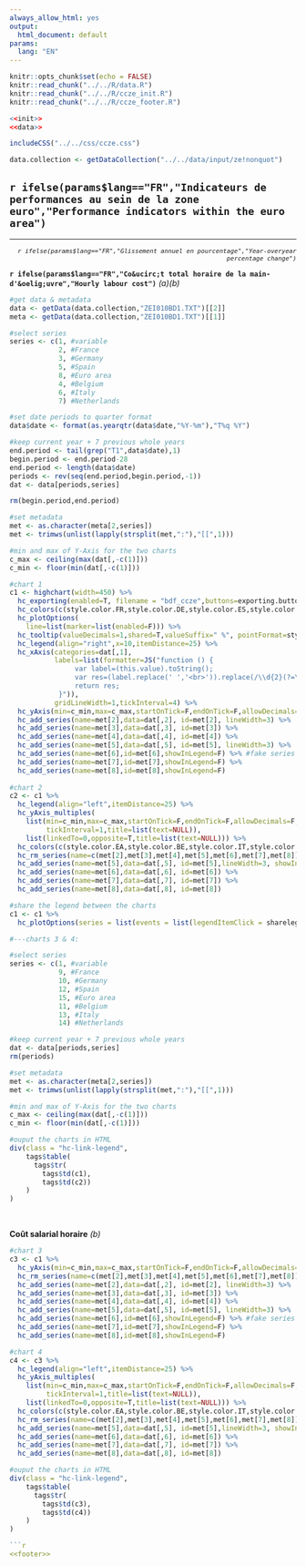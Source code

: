 ```yaml
---
always_allow_html: yes
output:
  html_document: default
params: 
  lang: "EN"
---
```


```r
knitr::opts_chunk$set(echo = FALSE)
knitr::read_chunk("../../R/data.R")
knitr::read_chunk("../../R/ccze_init.R")
knitr::read_chunk("../../R/ccze_footer.R")
```
```r
<<init>>
<<data>>
```
```r
includeCSS("../../css/ccze.css")
```
```r
data.collection <- getDataCollection("../../data/input/ze!nonquot")
```

## `r ifelse(params$lang=="FR","Indicateurs de performances au sein de la zone euro","Performance indicators within the euro area")`

***
<p style="text-align: right; font-size:90%; font-style: italic;">*`r ifelse(params$lang=="FR","Glissement annuel en pourcentage","Year-overyear percentage change")`*</p>
<p class="titlechart title">**`r ifelse(params$lang=="FR","Co&ucirc;t total horaire de la main-d'&oelig;uvre","Hourly labour cost")`** *(a)(b)*</p>

```r

#get data & metadata
data <- getData(data.collection,"ZEI010BD1.TXT")[[2]]
meta <- getData(data.collection,"ZEI010BD1.TXT")[[1]]

#select series
series <- c(1, #variable
            2, #France
            3, #Germany
            5, #Spain
            8, #Euro area
            4, #Belgium
            6, #Italy
            7) #Netherlands 

#set date periods to quarter format
data$date <- format(as.yearqtr(data$date,"%Y-%m"),"T%q %Y")

#keep current year + 7 previous whole years
end.period <- tail(grep("T1",data$date),1)
begin.period <- end.period-28
end.period <- length(data$date)
periods <- rev(seq(end.period,begin.period,-1))
dat <- data[periods,series]

rm(begin.period,end.period)

#set metadata
met <- as.character(meta[2,series])
met <- trimws(unlist(lapply(strsplit(met,":"),"[[",1)))

#min and max of Y-Axis for the two charts
c_max <- ceiling(max(dat[,-c(1)]))
c_min <- floor(min(dat[,-c(1)]))

#chart 1
c1 <- highchart(width=450) %>%
  hc_exporting(enabled=T, filename = "bdf_ccze",buttons=exporting.buttons) %>%
  hc_colors(c(style.color.FR,style.color.DE,style.color.ES,style.color.EA,style.color.BE,style.color.IT,style.color.NL)) %>%
  hc_plotOptions(
    line=list(marker=list(enabled=F))) %>%
  hc_tooltip(valueDecimals=1,shared=T,valueSuffix=" %", pointFormat=style.point.format) %>%
  hc_legend(align="right",x=10,itemDistance=25) %>%
  hc_xAxis(categories=dat[,1],
           labels=list(formatter=JS("function () {
                var label=(this.value).toString();
                var res=(label.replace(' ','<br>')).replace(/\\d{2}(?=\\d{2})/,'');
                return res;
            }")),
           gridLineWidth=1,tickInterval=4) %>%
  hc_yAxis(min=c_min,max=c_max,startOnTick=F,endOnTick=F,allowDecimals=F,minPadding=0,maxPadding=0,tickInterval=1) %>%
  hc_add_series(name=met[2],data=dat[,2], id=met[2], lineWidth=3) %>%
  hc_add_series(name=met[3],data=dat[,3], id=met[3]) %>%
  hc_add_series(name=met[4],data=dat[,4], id=met[4]) %>%
  hc_add_series(name=met[5],data=dat[,5], id=met[5], lineWidth=3) %>%
  hc_add_series(name=met[6],id=met[6],showInLegend=F) %>% #fake series (for sharing legend)
  hc_add_series(name=met[7],id=met[7],showInLegend=F) %>%
  hc_add_series(name=met[8],id=met[8],showInLegend=F)
  
#chart 2
c2 <- c1 %>%
  hc_legend(align="left",itemDistance=25) %>%
  hc_yAxis_multiples(
    list(min=c_min,max=c_max,startOnTick=F,endOnTick=F,allowDecimals=F,minPadding=0,maxPadding=0,
         tickInterval=1,title=list(text=NULL)),
    list(linkedTo=0,opposite=T,title=list(text=NULL))) %>%
  hc_colors(c(style.color.EA,style.color.BE,style.color.IT,style.color.NL)) %>%
  hc_rm_series(name=c(met[2],met[3],met[4],met[5],met[6],met[7],met[8])) %>%
  hc_add_series(name=met[5],data=dat[,5], id=met[5],lineWidth=3, showInLegend=F) %>%
  hc_add_series(name=met[6],data=dat[,6], id=met[6]) %>%
  hc_add_series(name=met[7],data=dat[,7], id=met[7]) %>%
  hc_add_series(name=met[8],data=dat[,8], id=met[8])

#share the legend between the charts
c1 <- c1 %>%
  hc_plotOptions(series = list(events = list(legendItemClick = sharelegend)))

#---charts 3 & 4:

#select series
series <- c(1, #variable
            9, #France
            10, #Germany
            12, #Spain
            15, #Euro area
            11, #Belgium
            13, #Italy
            14) #Netherlands 

#keep current year + 7 previous whole years
dat <- data[periods,series]
rm(periods)

#set metadata
met <- as.character(meta[2,series])
met <- trimws(unlist(lapply(strsplit(met,":"),"[[",1)))

#min and max of Y-Axis for the two charts
c_max <- ceiling(max(dat[,-c(1)]))
c_min <- floor(min(dat[,-c(1)]))

#ouput the charts in HTML
div(class = "hc-link-legend",
    tags$table(
      tags$tr(
        tags$td(c1),
        tags$td(c2))
    )
)

```

<p>&nbsp;</p>
<p class="titlechart">**Co&ucirc;t salarial horaire** *(b)*</p>

```r

#chart 3
c3 <- c1 %>%
  hc_yAxis(min=c_min,max=c_max,startOnTick=F,endOnTick=F,allowDecimals=F,minPadding=0,maxPadding=0,tickInterval=1) %>%
  hc_rm_series(name=c(met[2],met[3],met[4],met[5],met[6],met[7],met[8])) %>%
  hc_add_series(name=met[2],data=dat[,2], id=met[2], lineWidth=3) %>%
  hc_add_series(name=met[3],data=dat[,3], id=met[3]) %>%
  hc_add_series(name=met[4],data=dat[,4], id=met[4]) %>%
  hc_add_series(name=met[5],data=dat[,5], id=met[5], lineWidth=3) %>%
  hc_add_series(name=met[6],id=met[6],showInLegend=F) %>% #fake series (for sharing legend)
  hc_add_series(name=met[7],id=met[7],showInLegend=F) %>%
  hc_add_series(name=met[8],id=met[8],showInLegend=F)

#chart 4
c4 <- c3 %>%
  hc_legend(align="left",itemDistance=25) %>%
  hc_yAxis_multiples(
    list(min=c_min,max=c_max,startOnTick=F,endOnTick=F,allowDecimals=F,minPadding=0,maxPadding=0,
         tickInterval=1,title=list(text=NULL)),
    list(linkedTo=0,opposite=T,title=list(text=NULL))) %>%  
  hc_colors(c(style.color.EA,style.color.BE,style.color.IT,style.color.NL)) %>%
  hc_rm_series(name=c(met[2],met[3],met[4],met[5],met[6],met[7],met[8])) %>%
  hc_add_series(name=met[5],data=dat[,5], id=met[5],lineWidth=3, showInLegend=F) %>%
  hc_add_series(name=met[6],data=dat[,6], id=met[6]) %>%
  hc_add_series(name=met[7],data=dat[,7], id=met[7]) %>%
  hc_add_series(name=met[8],data=dat[,8], id=met[8])

#ouput the charts in HTML
div(class = "hc-link-legend",
    tags$table(
      tags$tr(
        tags$td(c3),
        tags$td(c4))
    )
)

```r
<<footer>>
```


